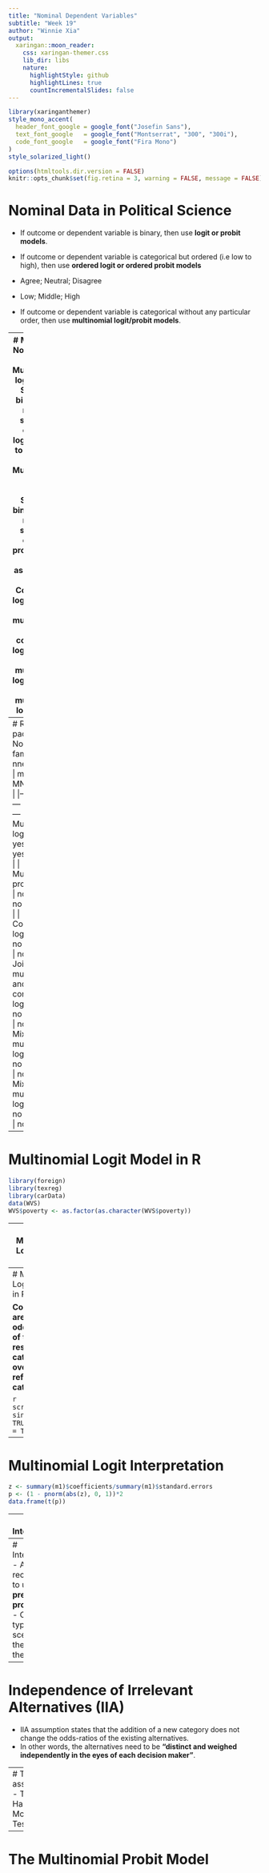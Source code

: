 ```yaml
---
title: "Nominal Dependent Variables"
subtitle: "Week 19"
author: "Winnie Xia"
output:
  xaringan::moon_reader:
    css: xaringan-themer.css
    lib_dir: libs
    nature:
      highlightStyle: github
      highlightLines: true
      countIncrementalSlides: false
---
```

```r
library(xaringanthemer)
style_mono_accent(
  header_font_google = google_font("Josefin Sans"),
  text_font_google   = google_font("Montserrat", "300", "300i"),
  code_font_google   = google_font("Fira Mono")
)
style_solarized_light()
```

```r
options(htmltools.dir.version = FALSE)
knitr::opts_chunk$set(fig.retina = 3, warning = FALSE, message = FALSE)
```

# Nominal Data in Political Science

- If outcome or dependent variable is binary, then use **logit or probit models**.

- If outcome or dependent variable is categorical but ordered (i.e low to high), then use **ordered logit or ordered probit models**
 - Agree; Neutral; Disagree
 - Low; Middle; High
 
- If outcome or dependent variable is categorical without any particular order, then use **multinomial logit/probit models**.

---
# Models for Nominal DVs
- Multinominal logit model: Series of binary logit models; similar to ordered logit. **Easiest to interpret**.
- Multinominal probit model: Series of binary probit models; similar to ordered probit. **Drops the IIA assumption**.
- Conditional logit model
- Joint multinominal and conditional logit model
- Mixed multinomial logit model
- Nested multinomial logit model
---
# R packages for Nominal families 
|  | nnet | mlogit | mnlogit | MNP |mclogit |
|--------| --- | --- | --- | --- | --- |
| Multinominal logit model | yes | yes | yes | no | yes |
| Multinominal probit model | no | yes | no | yes | no |
| Conditional logit model | no | yes| yes | no | yes |
| Joint multinominal and conditional logit model | no | yes | no | no | yes |
| Mixed multinomial logit model | no | yes | yes | no | no |
| Mixed multinomial logit model | no | no | yes | no | no |

---
# Multinomial Logit Model in R

```r
library(foreign)
library(texreg)
library(carData)
data(WVS)
WVS$poverty <- as.factor(as.character(WVS$poverty))
```

---
# Multinomial Logit Model in R

```r
library(nnet)
m1 <- multinom(poverty ~ religion + degree + country + 
                 age + gender, data = WVS)
```
---
# Multinomial Logit Model in R

**Coefficients are log odds-ratios of the respective category over the reference category.**

```r
screenreg(m1, single.row = TRUE, beside = TRUE)
```

---
# Multinomial Logit Interpretation
```r
z <- summary(m1)$coefficients/summary(m1)$standard.errors
p <- (1 - pnorm(abs(z), 0, 1))*2
data.frame(t(p))
```
---
# Interpretation
```r
data.frame(t(exp(coef(m1))))
```
- All else being equal, every additional year of age decreases the relative odds of selecting **Too little** over **About Right** by approximately 1%, and increase the relative odds of **Too Much** over **About Right** by 0.7%.

---
# Interpretation
- Again, we recommend, to use **predicted probabilities**.
- Create a typical scenario and then plot them.
---
# Independence of Irrelevant Alternatives (IIA)
- IIA assumption states that the addition of a new category does not change the odds-ratios of the existing alternatives.
- In other words, the alternatives need to be **"distinct and weighed independently in the eyes of each decision maker"**.

---
# Test IIA assumption
- The Hausman-McFadden Test
```r

```


---
# The Multinomial Probit Model